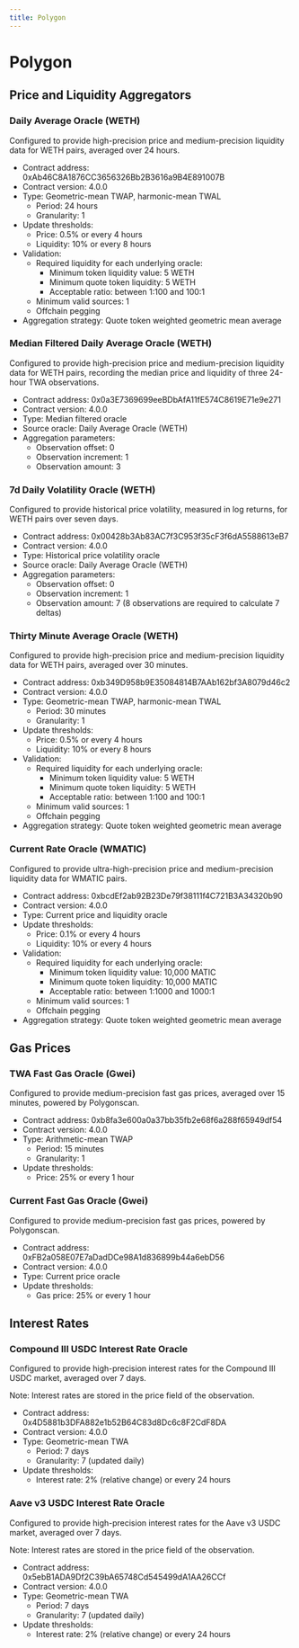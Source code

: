 ```yaml
---
title: Polygon
---
```



# Polygon

## Price and Liquidity Aggregators

### Daily Average Oracle (WETH)

Configured to provide high-precision price and medium-precision liquidity data for WETH pairs, averaged over 24 hours.

- Contract address: 0xAb46C8A1876CC3656326Bb2B3616a9B4E891007B
- Contract version: 4.0.0
- Type: Geometric-mean TWAP, harmonic-mean TWAL
  - Period: 24 hours
  - Granularity: 1
- Update thresholds:
  - Price: 0.5% or every 4 hours
  - Liquidity: 10% or every 8 hours
- Validation:
  - Required liquidity for each underlying oracle:
    - Minimum token liquidity value: 5 WETH
    - Minimum quote token liquidity: 5 WETH
    - Acceptable ratio: between 1:100 and 100:1
  - Minimum valid sources: 1
  - Offchain pegging
- Aggregation strategy: Quote token weighted geometric mean average

### Median Filtered Daily Average Oracle (WETH)

Configured to provide high-precision price and medium-precision liquidity data for WETH pairs, recording the median price and liquidity of three 24-hour TWA observations.

- Contract address: 0x0a3E7369699eeBDbAfA11fE574C8619E71e9e271
- Contract version: 4.0.0
- Type: Median filtered oracle
- Source oracle: Daily Average Oracle (WETH)
- Aggregation parameters:
  - Observation offset: 0
  - Observation increment: 1
  - Observation amount: 3

### 7d Daily Volatility Oracle (WETH)

Configured to provide historical price volatility, measured in log returns, for WETH pairs over seven days.

- Contract address: 0x00428b3Ab83AC7f3C953f35cF3f6dA5588613eB7
- Contract version: 4.0.0
- Type: Historical price volatility oracle
- Source oracle: Daily Average Oracle (WETH)
- Aggregation parameters:
  - Observation offset: 0
  - Observation increment: 1
  - Observation amount: 7 (8 observations are required to calculate 7 deltas)

### Thirty Minute Average Oracle (WETH)

Configured to provide high-precision price and medium-precision liquidity data for WETH pairs, averaged over 30 minutes.

- Contract address: 0xb349D958b9E35084814B7AAb162bf3A8079d46c2
- Contract version: 4.0.0
- Type: Geometric-mean TWAP, harmonic-mean TWAL
  - Period: 30 minutes
  - Granularity: 1
- Update thresholds:
  - Price: 0.5% or every 4 hours
  - Liquidity: 10% or every 8 hours
- Validation:
  - Required liquidity for each underlying oracle:
    - Minimum token liquidity value: 5 WETH
    - Minimum quote token liquidity: 5 WETH
    - Acceptable ratio: between 1:100 and 100:1
  - Minimum valid sources: 1
  - Offchain pegging
- Aggregation strategy: Quote token weighted geometric mean average

### Current Rate Oracle (WMATIC)

Configured to provide ultra-high-precision price and medium-precision liquidity data for WMATIC pairs.

- Contract address: 0xbcdEf2ab92B23De79f38111f4C721B3A34320b90
- Contract version: 4.0.0
- Type: Current price and liquidity oracle
- Update thresholds:
  - Price: 0.1% or every 4 hours
  - Liquidity: 10% or every 4 hours
- Validation:
  - Required liquidity for each underlying oracle:
    - Minimum token liquidity value: 10,000 MATIC
    - Minimum quote token liquidity: 10,000 MATIC
    - Acceptable ratio: between 1:1000 and 1000:1
  - Minimum valid sources: 1
  - Offchain pegging
- Aggregation strategy: Quote token weighted geometric mean average

## Gas Prices

### TWA Fast Gas Oracle (Gwei)

Configured to provide medium-precision fast gas prices, averaged over 15 minutes, powered by Polygonscan.

- Contract address: 0xb8fa3e600a0a37bb35fb2e68f6a288f65949df54
- Contract version: 4.0.0
- Type: Arithmetic-mean TWAP
  - Period: 15 minutes
  - Granularity: 1
- Update thresholds:
  - Price: 25% or every 1 hour

### Current Fast Gas Oracle (Gwei)

Configured to provide medium-precision fast gas prices, powered by Polygonscan.

- Contract address: 0xFB2a058E07E7aDadDCe98A1d836899b44a6ebD56
- Contract version: 4.0.0
- Type: Current price oracle
- Update thresholds:
  - Gas price: 25% or every 1 hour

## Interest Rates

### Compound III USDC Interest Rate Oracle

Configured to provide high-precision interest rates for the Compound III USDC market, averaged over 7 days.

Note: Interest rates are stored in the price field of the observation.

- Contract address: 0x4D5881b3DFA882e1b52B64C83d8Dc6c8F2CdF8DA
- Contract version: 4.0.0
- Type: Geometric-mean TWA
  - Period: 7 days
  - Granularity: 7 (updated daily)
- Update thresholds:
  - Interest rate: 2% (relative change) or every 24 hours

### Aave v3 USDC Interest Rate Oracle

Configured to provide high-precision interest rates for the Aave v3 USDC market, averaged over 7 days.

Note: Interest rates are stored in the price field of the observation.

- Contract address: 0x5ebB1ADA9Df2C39bA65748Cd545499dA1AA26CCf
- Contract version: 4.0.0
- Type: Geometric-mean TWA
  - Period: 7 days
  - Granularity: 7 (updated daily)
- Update thresholds:
  - Interest rate: 2% (relative change) or every 24 hours
